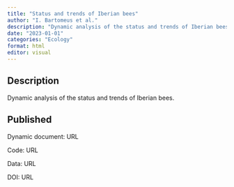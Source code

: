 ```yaml
---
title: "Status and trends of Iberian bees"
author: "I. Bartomeus et al."
description: "Dynamic analysis of the status and trends of Iberian bees."
date: "2023-01-01"
categories: "Ecology"
format: html
editor: visual
---
```


## Description

Dynamic analysis of the status and trends of Iberian bees.

## Published

Dynamic document: URL

Code: URL

Data: URL

DOI: URL
